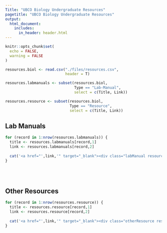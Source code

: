 ```yaml
---
Title: "UBCO Biology Undergraduate Resources"
pagetitle: "UBCO Biology Undergraduate Resources"
output:
  html_document:
    includes:
      in_header: header.html
---
```


```r
knitr::opts_chunk$set(
  echo = FALSE,
  warning = FALSE
)
```


```r
resources.biol <- read.csv("./files/resources.csv",
                           header = T)

resources.labmanuals <- subset(resources.biol,
                               Type == "Lab-Manual",
                               select = c(Title, Link))

resources.resource <- subset(resources.biol,
                             Type == "Resource",
                             select = c(Title, Link))
```

## Lab Manuals

```r
for (record in 1:nrow(resources.labmanuals)) {
  title <- resources.labmanuals[record,1]
  link <- resources.labmanuals[record,2]
  
  cat('<a href="',link,'" target="_blank"><div class="labManual resource">',title,'</div></a>')
}
```

<br /><br />

## Other Resources

```r
for (record in 1:nrow(resources.resource)) {
  title <- resources.resource[record,1]
  link <- resources.resource[record,2]
  
  cat('<a href="',link,'" target="_blank"><div class="otherResource resource">',title,'</div></a>')
}
```